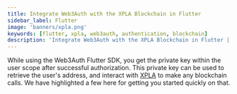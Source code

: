 ```yaml
---
title: Integrate Web3Auth with the XPLA Blockchain in Flutter
sidebar_label: Flutter
image: 'banners/xpla.png'
keywords: [flutter, xpla, web3auth, authentication, blockchain]
description: 'Integrate Web3Auth with the XPLA Blockchain in Flutter | Documentation - Web3Auth'
---
```



<SEO
  title="Integrate Web3Auth with the XPLA Blockchain in Flutter"
  description="Integrate Web3Auth with the XPLA Blockchain in Flutter | Documentation - Web3Auth"
  image="https://web3auth.io/docs/banners/xpla.png"
  slug="/embedded-wallets/connect-blockchain/evm/xpla/flutter"
/>

While using the Web3Auth Flutter SDK, you get the private key within the user scope after successful authorization. This private key can be used to retrieve the user's address, and interact with [XPLA](https://xpla.io/) to make any blockchain calls. We have highlighted a few here for getting you started quickly on that.

<EVMInteraction />
